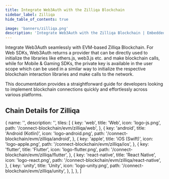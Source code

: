 ```yaml
---
title: Integrate Web3Auth with the Zilliqa Blockchain
sidebar_label: Zilliqa
hide_table_of_contents: true

image: 'banners/zilliqa.png'
description: 'Integrate Web3Auth with the Zilliqa Blockchain | Embedded Wallets'
---
```



<SEO
  title="Integrate Web3Auth with the Zilliqa Blockchain"
  description="Integrate Web3Auth with the Zilliqa Blockchain | Embedded Wallets"
  image="https://web3auth.io/docs/banners/zilliqa.png"
  slug="/embedded-wallets/connect-blockchain/evm/zilliqa"
/>

Integrate Web3Auth seamlessly with EVM-based Zilliqa Blockchain. For Web SDKs, Web3Auth returns a provider that can be directly used to initialize the libraries like ethers.js, web3.js etc. and make blockchain calls, while for Mobile & Gaming SDKs, the private key is available in the user scope which can be used in a similar way to initialize the respective blockchain interaction libraries and make calls to the network.

This documentation provides a straightforward guide for developers looking to implement blockchain connections quickly and effortlessly across various platforms.

## Chain Details for Zilliqa

<ChainDetailsZilliqa />

  {
    name: '',
    description: '',
    tiles: [
      {
        key: 'web',
        title: 'Web',
        icon: 'logo-js.png',
        path: '/connect-blockchain/evm/zilliqa/web',
      },
      {
        key: 'android',
        title: 'Android (Kotlin)',
        icon: 'logo-android.png',
        path: '/connect-blockchain/evm/zilliqa/android',
      },
      {
        key: 'apple',
        title: 'iOS (Swift)',
        icon: 'logo-apple.png',
        path: '/connect-blockchain/evm/zilliqa/ios',
      },
      {
        key: 'flutter',
        title: 'Flutter',
        icon: 'logo-flutter.png',
        path: '/connect-blockchain/evm/zilliqa/flutter',
      },
      {
        key: 'react-native',
        title: 'React Native',
        icon: 'logo-react.png',
        path: '/connect-blockchain/evm/zilliqa/react-native',
      },
      {
        key: 'unity',
        title: 'Unity',
        icon: 'logo-unity.png',
        path: '/connect-blockchain/evm/zilliqa/unity',
      },
    ],
  },
]

<Tiles tileGroups={Zilliqa} />
